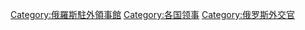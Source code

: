 [[Category:俄羅斯駐外領事館|Category:俄羅斯駐外領事館]]
[[Category:各国领事|Category:各国领事]]
[[Category:俄罗斯外交官|Category:俄罗斯外交官]]